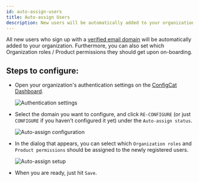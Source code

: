 ```yaml
---
id: auto-assign-users
title: Auto-assign Users
description: New users will be automatically added to your organization if you have a verified domain. Here is how to set it up.
---
```


All new users who sign up with a [verified email domain](/docs/advanced/team-management/domain-verification) will be automatically added to your organization.
Furthermore, you can also set which Organization roles / Product permissions they should get upon on-boarding.

## Steps to configure:

- Open your organization's authentication settings on the <a href="https://app.configcat.com/organization/authentication" target="_blank">ConfigCat Dashboard</a>.

  <img className="saml-tutorial-img zoomable zoomable" src="/docs/assets/saml/dashboard/authentication.png" alt="Authentication settings" />

- Select the domain you want to configure, and click `RE-CONFIGURE` (or just `CONFIGURE` if you haven’t configured it yet) under the `Auto-assign status`.

  <img className="saml-tutorial-img zoomable zoomable" src="/docs/assets/saml/dashboard/auto_assign_config_new.png" alt="Auto-assign configuration" />

- In the dialog that appears, you can select which `Organization roles` and `Product permissions` should be assigned to the newly registered users.

  <img className="saml-tutorial-img zoomable zoomable" src="/docs/assets/saml/dashboard/auto_assign_set_new.png" alt="Auto-assign setup" />

- When you are ready, just hit `Save`.
